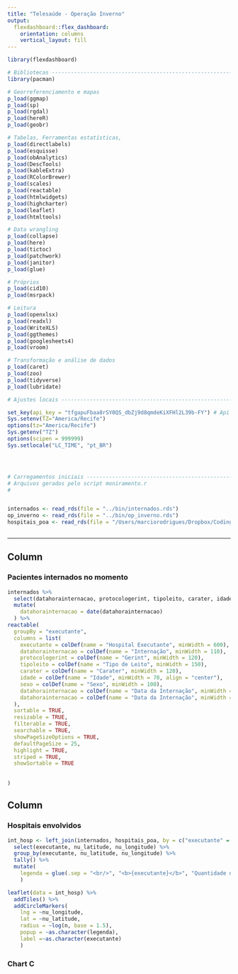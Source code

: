 ```yaml
---
title: "Telesaúde - Operação Inverno"
output: 
  flexdashboard::flex_dashboard:
    orientation: columns
    vertical_layout: fill
---
```


```r
library(flexdashboard)

# Bibliotecas -------------------------------------------------------------
library(pacman)

# Georreferenciamento e mapas
p_load(ggmap)
p_load(sp)
p_load(rgdal)
p_load(hereR)
p_load(geobr)

# Tabelas, Ferramentas estatísticas,
p_load(directlabels)
p_load(esquisse)
p_load(obAnalytics)
p_load(DescTools)
p_load(kableExtra)
p_load(RColorBrewer)
p_load(scales)
p_load(reactable)
p_load(htmlwidgets)
p_load(highcharter)
p_load(leaflet)
p_load(htmltools)

# Data wrangling
p_load(collapse)
p_load(here)
p_load(tictoc)
p_load(patchwork)
p_load(janitor)
p_load(glue)

# Próprios
p_load(cid10)
p_load(msrpack)

# Leitura
p_load(openxlsx)
p_load(readxl)
p_load(WriteXLS)
p_load(ggthemes)
p_load(googlesheets4)
p_load(vroom)

# Transformação e análise de dados
p_load(caret)
p_load(zoo)
p_load(tidyverse)
p_load(lubridate)

# Ajustes locais ----------------------------------------------------------

set_key(api_key = "tfgapuFbaa8rSY0QS_dbZj9d8qmdeKiXFHl2L39b-FY") # Api HERE
Sys.setenv(TZ="America/Recife")
options(tz="America/Recife")
Sys.getenv("TZ")
options(scipen = 999999)
Sys.setlocale("LC_TIME", "pt_BR")




# Carregamentos iniciais --------------------------------------------------
# Arquivos gerados pelo script moniramento.r
# 


internados <- read_rds(file = "../bin/internados.rds")
op_inverno <- read_rds(file = "../bin/op_inverno.rds")
hospitais_poa <- read_rds(file = "/Users/marciorodrigues/Dropbox/Coding/R/data/cnes/bin/hospitais_poa.rds")



```

-----------------------------------------------------------------------


Column {data-width=650}
-----------------------------------------------------------------------



### Pacientes internados no momento

```r

internados %>% 
  select(datahorainternacao, protocologerint, tipoleito, carater, idade, sexo, executante) %>% 
  mutate(
    datahorainternacao = date(datahorainternacao)
  ) %>% 
reactable(
  groupBy = "executante", 
  columns = list(
    executante = colDef(name = "Hospital Executante", minWidth = 600),
    datahorainternacao = colDef(name = "Internação", minWidth = 110),
    protocologerint = colDef(name = "Gerint", minWidth = 120),
    tipoleito = colDef(name = "Tipo de Leito", minWidth = 150),
    carater = colDef(name = "Carater", minWidth = 120),
    idade = colDef(name = "Idade", minWidth = 70, align = "center"),
    sexo = colDef(name = "Sexo", minWidth = 100),
    datahorainternacao = colDef(name = "Data da Internação", minWidth = 100),
    datahorainternacao = colDef(name = "Data da Internação", minWidth = 100)
  ), 
  sortable = TRUE, 
  resizable = TRUE, 
  filterable = TRUE, 
  searchable = TRUE, 
  showPageSizeOptions = TRUE, 
  defaultPageSize = 25, 
  highlight = TRUE,
  striped = TRUE, 
  showSortable = TRUE
  
  
)
```

Column {data-width=350}
-----------------------------------------------------------------------

### Hospitais envolvidos

```r

int_hosp <- left_join(internados, hospitais_poa, by = c("executante" = "no_fantasia")) %>% 
  select(executante, nu_latitude, nu_longitude) %>% 
  group_by(executante, nu_latitude, nu_longitude) %>% 
  tally() %>% 
  mutate(
    legenda = glue(.sep = "<br/>", "<b>{executante}</b>", "Quantidade de pacientes: {n} <br/>")
    )

leaflet(data = int_hosp) %>% 
  addTiles() %>% 
  addCircleMarkers(
    lng = ~nu_longitude, 
    lat = ~nu_latitude, 
    radius = ~log(n, base = 1.5), 
    popup = ~as.character(legenda),
    label =~as.character(executante) 
    ) 


```

### Chart C

```r

```

